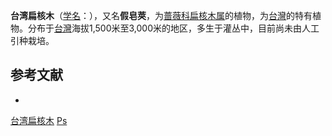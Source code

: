 {{Speciesbox
| name = 台湾扁核木
| status = 
| status_system = 
| image =
| genus = Prinsepia
| species = scandens
| authority = Hayata
}}

'''台湾扁核木'''（[[学名|学名]]：{{lang|la|''Prinsepia scandens''}}），又名'''假皂莢'''，为[[蔷薇科|蔷薇科]][[扁核木属|扁核木属]]的植物，为[[台灣|台灣]]的特有植物。分布于[[台灣|台灣]]海拔1,500米至3,000米的地区，多生于灌丛中，目前尚未由人工引种栽培。

== 参考文献 ==
<div class="references-small">
* {{cite web| url =http://www.bioinfo.cn/db05/KmzwSpecies.php?action=view&id=19203| title =台湾扁核木| work =《中国高等植物数据库全库》| publisher =中国科学院微生物研究所| author =昆明植物研究所| accessdate =2009-02-25| deadurl =yes| archiveurl =https://web.archive.org/web/20160305094942/http://www.bioinfo.cn/db05/KmzwSpecies.php?action=view&id=19203| archivedate =2016-03-05}}
</div>
{{Taxonbar|from=Q2110488}}

[[Category:扁核木属|台湾扁核木]]
[[Category:臺灣特有植物|Ps]]


{{植物小作品}}